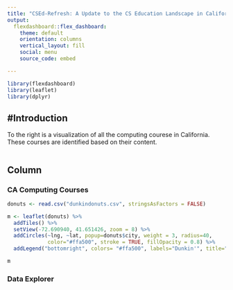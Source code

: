 ```yaml
---
title: "CSEd-Refresh: A Update to the CS Education Landscape in California"
output: 
  flexdashboard::flex_dashboard:
    theme: default
    orientation: columns
    vertical_layout: fill
    social: menu
    source_code: embed

---
```


```r
library(flexdashboard)
library(leaflet)
library(dplyr)
```

#Introduction {.sidebar}
-----------------------------------------------------------------------

To the right is a visualization of all the computing courese in California. These courses are identified based on their content. 

```r

```


Column {data-width=650 .tabset .tabset-fade}
-----------------------------------------------------------------------

### CA Computing Courses

```r
donuts <- read.csv("dunkindonuts.csv", stringsAsFactors = FALSE)

m <- leaflet(donuts) %>% 
  addTiles() %>%
  setView(-72.690940, 41.651426, zoom = 8) %>%
  addCircles(~lng, ~lat, popup=donuts$city, weight = 3, radius=40,
             color="#ffa500", stroke = TRUE, fillOpacity = 0.8) %>%
  addLegend("bottomright", colors= "#ffa500", labels="Dunkin'", title="In Connecticut")

m
```

### Data Explorer

```r

```


